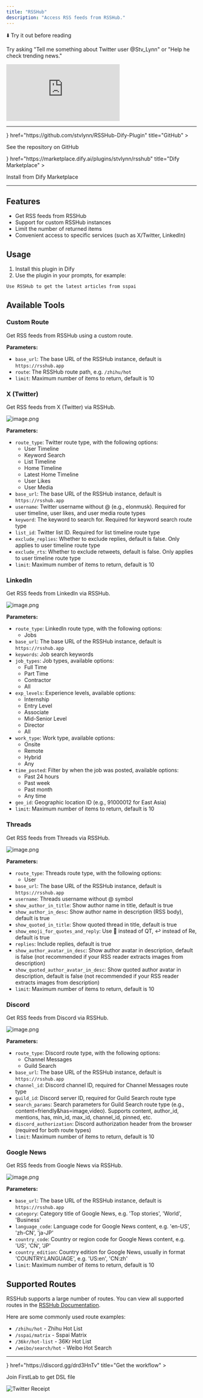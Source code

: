 ```yaml
---
title: "RSSHub"
description: "Access RSS feeds from RSSHub."
---
```


⬇️ Try it out before reading

<Callout title="How to use">Try asking "Tell me something about Twitter user @Stv_Lynn" or "Help he check trending news."</Callout>

<iframe
 src="https://instance.hellodify.com/chatbot/E08g4b69jJiy09Ke"
 style={{
   width: '100%',
   minHeight: '500px'
 }}
 frameBorder="0"
 allow="microphone">
</iframe>

---

<Cards>
  <Card 
    icon={<i className="ri-github-fill" />} 
    href="https://github.com/stvlynn/RSSHub-Dify-Plugin" 
    title="GitHub"
  >
  <p>See the repository on GitHub</p>
  </Card>
  <Card 
    icon={<i className="ri-store-2-line" />} 
    href="https://marketplace.dify.ai/plugins/stvlynn/rsshub" 
    title="Dify Marketplace"
  >
  <p>Install from Dify Marketplace</p>
  </Card>
</Cards>

---


## Features

- Get RSS feeds from RSSHub
- Support for custom RSSHub instances
- Limit the number of returned items
- Convenient access to specific services (such as X/Twitter, LinkedIn)

## Usage

1. Install this plugin in Dify
2. Use the plugin in your prompts, for example:

```
Use RSSHub to get the latest articles from sspai
```

## Available Tools

### Custom Route

Get RSS feeds from RSSHub using a custom route.

**Parameters:**
- `base_url`: The base URL of the RSSHub instance, default is `https://rsshub.app`
- `route`: The RSSHub route path, e.g. `/zhihu/hot`
- `limit`: Maximum number of items to return, default is 10

### X (Twitter)

Get RSS feeds from X (Twitter) via RSSHub.

![image.png](https://s2.loli.net/2025/05/16/EiYFhRWmt9xvcuI.png)

**Parameters:**
- `route_type`: Twitter route type, with the following options:
  - User Timeline
  - Keyword Search
  - List Timeline
  - Home Timeline
  - Latest Home Timeline
  - User Likes
  - User Media
- `base_url`: The base URL of the RSSHub instance, default is `https://rsshub.app`
- `username`: Twitter username without @ (e.g., elonmusk). Required for user timeline, user likes, and user media route types
- `keyword`: The keyword to search for. Required for keyword search route type
- `list_id`: Twitter list ID. Required for list timeline route type
- `exclude_replies`: Whether to exclude replies, default is false. Only applies to user timeline route type
- `exclude_rts`: Whether to exclude retweets, default is false. Only applies to user timeline route type
- `limit`: Maximum number of items to return, default is 10

### LinkedIn

Get RSS feeds from LinkedIn via RSSHub.

![image.png](https://s2.loli.net/2025/05/16/zdktDTaBKjnH9O8.png)

**Parameters:**
- `route_type`: LinkedIn route type, with the following options:
  - Jobs
- `base_url`: The base URL of the RSSHub instance, default is `https://rsshub.app`
- `keywords`: Job search keywords
- `job_types`: Job types, available options:
  - Full Time
  - Part Time
  - Contractor
  - All
- `exp_levels`: Experience levels, available options:
  - Internship
  - Entry Level
  - Associate
  - Mid-Senior Level
  - Director
  - All
- `work_type`: Work type, available options:
  - Onsite
  - Remote
  - Hybrid
  - Any
- `time_posted`: Filter by when the job was posted, available options:
  - Past 24 hours
  - Past week
  - Past month
  - Any time
- `geo_id`: Geographic location ID (e.g., 91000012 for East Asia)
- `limit`: Maximum number of items to return, default is 10

### Threads

Get RSS feeds from Threads via RSSHub.

![image.png](https://s2.loli.net/2025/05/16/ldmZ3OILsuW5pQS.png)

**Parameters:**
- `route_type`: Threads route type, with the following options:
  - User
- `base_url`: The base URL of the RSSHub instance, default is `https://rsshub.app`
- `username`: Threads username without @ symbol
- `show_author_in_title`: Show author name in title, default is true
- `show_author_in_desc`: Show author name in description (RSS body), default is true
- `show_quoted_in_title`: Show quoted thread in title, default is true
- `show_emoji_for_quotes_and_reply`: Use 🔁 instead of QT, ↩️ instead of Re, default is true
- `replies`: Include replies, default is true
- `show_author_avatar_in_desc`: Show author avatar in description, default is false (not recommended if your RSS reader extracts images from description)
- `show_quoted_author_avatar_in_desc`: Show quoted author avatar in description, default is false (not recommended if your RSS reader extracts images from description)
- `limit`: Maximum number of items to return, default is 10

### Discord

Get RSS feeds from Discord via RSSHub.

![image.png](https://s2.loli.net/2025/05/16/UHAOZpWM7dDjf3s.png)

**Parameters:**
- `route_type`: Discord route type, with the following options:
  - Channel Messages
  - Guild Search
- `base_url`: The base URL of the RSSHub instance, default is `https://rsshub.app`
- `channel_id`: Discord channel ID, required for Channel Messages route type
- `guild_id`: Discord server ID, required for Guild Search route type
- `search_params`: Search parameters for Guild Search route type (e.g., content=friendly&has=image,video). Supports content, author_id, mentions, has, min_id, max_id, channel_id, pinned, etc.
- `discord_authorization`: Discord authorization header from the browser (required for both route types)
- `limit`: Maximum number of items to return, default is 10

### Google News

Get RSS feeds from Google News via RSSHub.

![image.png](https://s2.loli.net/2025/05/16/DpIYBeKo4kfFjhq.png)

**Parameters:**
- `base_url`: The base URL of the RSSHub instance, default is `https://rsshub.app`
- `category`: Category title of Google News, e.g. 'Top stories', 'World', 'Business'
- `language_code`: Language code for Google News content, e.g. 'en-US', 'zh-CN', 'ja-JP'
- `country_code`: Country or region code for Google News content, e.g. 'US', 'CN', 'JP'
- `country_edition`: Country edition for Google News, usually in format 'COUNTRY:LANGUAGE', e.g. 'US:en', 'CN:zh'
- `limit`: Maximum number of items to return, default is 10

## Supported Routes

RSSHub supports a large number of routes. You can view all supported routes in the [RSSHub Documentation](https://docs.rsshub.app/).

Here are some commonly used route examples:

- `/zhihu/hot` - Zhihu Hot List
- `/sspai/matrix` - Sspai Matrix
- `/36kr/hot-list` - 36Kr Hot List
- `/weibo/search/hot` - Weibo Hot Search

---

<Cards>
  <Card 
    icon={<i className="ri-flow-chart" />} 
    href="https://discord.gg/drd3HnTv" 
    title="Get the workflow"
  >
  <p>Join FirstLab to get DSL file</p>
    <img src="https://s2.loli.net/2025/05/15/HFT2SE3uIyMflG4.png" alt="Twitter Receipt" />
  </Card>
</Cards>